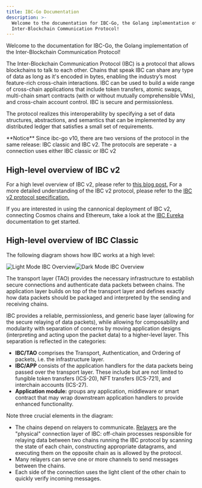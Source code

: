 ```yaml
---
title: IBC-Go Documentation
description: >-
  Welcome to the documentation for IBC-Go, the Golang implementation of the
  Inter-Blockchain Communication Protocol!
---
```


Welcome to the documentation for IBC-Go, the Golang implementation of the Inter-Blockchain Communication Protocol!

The Inter-Blockchain Communication Protocol (IBC) is a protocol that allows blockchains to talk to each other. Chains that speak IBC can share any type of data as long as it's encoded in bytes, enabling the industry’s most feature-rich cross-chain interactions. IBC can be used to build a wide range of cross-chain applications that include token transfers, atomic swaps, multi-chain smart contracts (with or without mutually comprehensible VMs), and cross-chain account control. IBC is secure and permissionless.

The protocol realizes this interoperability by specifying a set of data structures, abstractions, and semantics that can be implemented by any distributed ledger that satisfies a small set of requirements.

<Note>
**Notice**
Since ibc-go v10, there are two versions of the protocol in the same release: IBC classic and IBC v2. The protocols are seperate - a connection uses either IBC classic or IBC v2
</Note>

## High-level overview of IBC v2

For a high level overview of IBC v2, please refer to [this blog post.](https://ibcprotocol.dev/blog/ibc-v2-announcement) For a more detailed understanding of the IBC v2 protocol, please refer to the [IBC v2 protocol specification.](https://github.com/cosmos/ibc/tree/main/spec/IBC_V2)

If you are interested in using the cannonical deployment of IBC v2, connecting Cosmos chains and Ethereum, take a look at the [IBC Eureka](https://docs.skip.build/go/eureka/eureka-overview) documentation to get started.

## High-level overview of IBC Classic

The following diagram shows how IBC works at a high level:

![Light Mode IBC Overview](/docs/ibc/v10.1.x/../images/./images/ibcoverview-light.svg#gh-light-mode-only)![Dark Mode IBC Overview](/docs/ibc/v10.1.x/../images/./images/ibcoverview-dark.svg#gh-dark-mode-only)

The transport layer (TAO) provides the necessary infrastructure to establish secure connections and authenticate data packets between chains. The application layer builds on top of the transport layer and defines exactly how data packets should be packaged and interpreted by the sending and receiving chains.

IBC provides a reliable, permissionless, and generic base layer (allowing for the secure relaying of data packets), while allowing for composability and modularity with separation of concerns by moving application designs (interpreting and acting upon the packet data) to a higher-level layer. This separation is reflected in the categories:

* **IBC/TAO** comprises the Transport, Authentication, and Ordering of packets, i.e. the infrastructure layer.
* **IBC/APP** consists of the application handlers for the data packets being passed over the transport layer. These include but are not limited to fungible token transfers (ICS-20), NFT transfers (ICS-721), and interchain accounts (ICS-27).
* **Application module:** groups any application, middleware or smart contract that may wrap downstream application handlers to provide enhanced functionality.

Note three crucial elements in the diagram:

* The chains depend on relayers to communicate. [Relayers](https://github.com/cosmos/ibc/blob/main/spec/relayer/ics-018-relayer-algorithms/README.md) are the "physical" connection layer of IBC: off-chain processes responsible for relaying data between two chains running the IBC protocol by scanning the state of each chain, constructing appropriate datagrams, and executing them on the opposite chain as is allowed by the protocol.
* Many relayers can serve one or more channels to send messages between the chains.
* Each side of the connection uses the light client of the other chain to quickly verify incoming messages.
